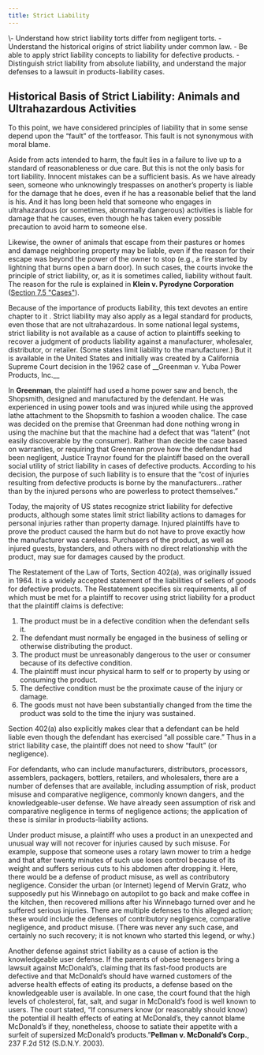 ```yaml
---
title: Strict Liability
---
```

<div className="content-chunk" data-subsection-id = "Strict-Liability-91t">
<Info title="LEARNING OBJECTIVES">\- Understand how strict liability torts differ from negligent torts. - Understand the historical origins of strict liability under common law. - Be able to apply strict liability concepts to liability for defective products. - Distinguish strict liability from absolute liability, and understand the major defenses to a lawsuit in products-liability cases.</Info>

Historical Basis of Strict Liability: Animals and Ultrahazardous Activities
---------------------------------------------------------------------------

To this point, we have considered principles of liability that in some sense depend upon the “fault” of the tortfeasor. This fault is not synonymous with moral blame.

Aside from acts intended to harm, the fault lies in a failure to live up to a standard of reasonableness or due care. But this is not the only basis for tort liability. Innocent mistakes can be a sufficient basis. As we have already seen, someone who unknowingly trespasses on another’s property is liable for the damage that he does, even if he has a reasonable belief that the land is his. And it has long been held that someone who engages in ultrahazardous (or sometimes, abnormally dangerous) activities is liable for damage that he causes, even though he has taken every possible precaution to avoid harm to someone else.

Likewise, the owner of animals that escape from their pastures or homes and damage neighboring property may be liable, even if the reason for their escape was beyond the power of the owner to stop (e.g., a fire started by lightning that burns open a barn door). In such cases, the courts invoke the principle of strict liability, or, as it is sometimes called, liability without fault. The reason for the rule is explained in __Klein v. Pyrodyne Corporation__ ([Section 7.5 "Cases"](https://saylordotorg.github.io/text_business-law-and-the-legal-environment-v1.0-a/mayer_1.0-ch07_s05#mayer_1.0-ch07_s05)).
</div>
<div className="content-chunk" data-subsection-id = "Strict-Liability-for-Products-92t">
Because of the importance of products liability, this text devotes an entire chapter to it . Strict liability may also apply as a legal standard for products, even those that are not ultrahazardous. In some national legal systems, strict liability is not available as a cause of action to plaintiffs seeking to recover a judgment of products liability against a manufacturer, wholesaler, distributor, or retailer. (Some states limit liability to the manufacturer.) But it is available in the United States and initially was created by a California Supreme Court decision in the 1962 case of __Greenman v. Yuba Power Products, Inc.__

In __Greenman__, the plaintiff had used a home power saw and bench, the Shopsmith, designed and manufactured by the defendant. He was experienced in using power tools and was injured while using the approved lathe attachment to the Shopsmith to fashion a wooden chalice. The case was decided on the premise that Greenman had done nothing wrong in using the machine but that the machine had a defect that was “latent” (not easily discoverable by the consumer). Rather than decide the case based on warranties, or requiring that Greenman prove how the defendant had been negligent, Justice Traynor found for the plaintiff based on the overall social utility of strict liability in cases of defective products. According to his decision, the purpose of such liability is to ensure that the “cost of injuries resulting from defective products is borne by the manufacturers…rather than by the injured persons who are powerless to protect themselves.”

Today, the majority of US states recognize strict liability for defective products, although some states limit strict liability actions to damages for personal injuries rather than property damage. Injured plaintiffs have to prove the product caused the harm but do not have to prove exactly how the manufacturer was careless. Purchasers of the product, as well as injured guests, bystanders, and others with no direct relationship with the product, may sue for damages caused by the product.

The Restatement of the Law of Torts, Section 402(a), was originally issued in 1964. It is a widely accepted statement of the liabilities of sellers of goods for defective products. The Restatement specifies six requirements, all of which must be met for a plaintiff to recover using strict liability for a product that the plaintiff claims is defective:

1.  The product must be in a defective condition when the defendant sells it.
2.  The defendant must normally be engaged in the business of selling or otherwise distributing the product.
3.  The product must be unreasonably dangerous to the user or consumer because of its defective condition.
4.  The plaintiff must incur physical harm to self or to property by using or consuming the product.
5.  The defective condition must be the proximate cause of the injury or damage.
6.  The goods must not have been substantially changed from the time the product was sold to the time the injury was sustained.

Section 402(a) also explicitly makes clear that a defendant can be held liable even though the defendant has exercised “all possible care.” Thus in a strict liability case, the plaintiff does not need to show “fault” (or negligence).

For defendants, who can include manufacturers, distributors, processors, assemblers, packagers, bottlers, retailers, and wholesalers, there are a number of defenses that are available, including assumption of risk, product misuse and comparative negligence, commonly known dangers, and the knowledgeable-user defense. We have already seen assumption of risk and comparative negligence in terms of negligence actions; the application of these is similar in products-liability actions.

Under product misuse, a plaintiff who uses a product in an unexpected and unusual way will not recover for injuries caused by such misuse. For example, suppose that someone uses a rotary lawn mower to trim a hedge and that after twenty minutes of such use loses control because of its weight and suffers serious cuts to his abdomen after dropping it. Here, there would be a defense of product misuse, as well as contributory negligence. Consider the urban (or Internet) legend of Mervin Gratz, who supposedly put his Winnebago on autopilot to go back and make coffee in the kitchen, then recovered millions after his Winnebago turned over and he suffered serious injuries. There are multiple defenses to this alleged action; these would include the defenses of contributory negligence, comparative negligence, and product misuse. (There was never any such case, and certainly no such recovery; it is not known who started this legend, or why.)

Another defense against strict liability as a cause of action is the knowledgeable user defense. If the parents of obese teenagers bring a lawsuit against McDonald’s, claiming that its fast-food products are defective and that McDonald’s should have warned customers of the adverse health effects of eating its products, a defense based on the knowledgeable user is available. In one case, the court found that the high levels of cholesterol, fat, salt, and sugar in McDonald’s food is well known to users. The court stated, “If consumers know (or reasonably should know) the potential ill health effects of eating at McDonald’s, they cannot blame McDonald’s if they, nonetheless, choose to satiate their appetite with a surfeit of supersized McDonald’s products.”__Pellman v. McDonald’s Corp.__, 237 F.2d 512 (S.D.N.Y. 2003).
</div>
